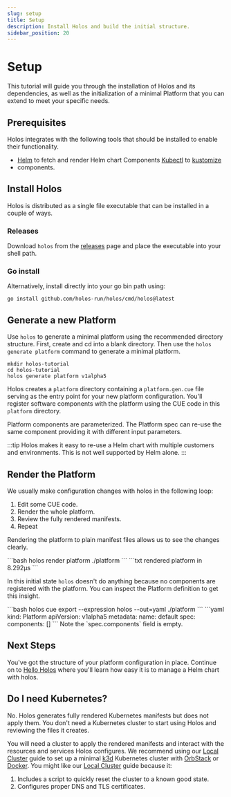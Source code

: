 ```yaml
---
slug: setup
title: Setup
description: Install Holos and build the initial structure.
sidebar_position: 20
---
```



# Setup

This tutorial will guide you through the installation of Holos and its
dependencies, as well as the initialization of a minimal Platform that you can
extend to meet your specific needs.

## Prerequisites

Holos integrates with the following tools that should be installed to enable
their functionality.

* [Helm] to fetch and render Helm chart Components [Kubectl] to [kustomize]
* components.

## Install Holos

Holos is distributed as a single file executable that can be installed in a couple of ways.

### Releases

Download `holos` from the [releases] page and place the executable into your
shell path.

### Go install

Alternatively, install directly into your go bin path using:

```shell
go install github.com/holos-run/holos/cmd/holos@latest
```

## Generate a new Platform

Use `holos` to generate a minimal platform using the recommended directory
structure.  First, create and cd into a blank directory. Then use the `holos
generate platform` command to generate a minimal platform.

```shell
mkdir holos-tutorial
cd holos-tutorial
holos generate platform v1alpha5
```

Holos creates a `platform` directory containing a `platform.gen.cue` file
serving as the entry point for your new platform configuration.  You'll register
software components with the platform using the CUE code in this `platform`
directory.

Platform components are parameterized.  The Platform spec can re-use the same
component providing it with different input parameters.  

:::tip
Holos makes it easy to re-use a Helm chart with multiple customers and
environments.  This is not well supported by Helm alone.
:::

## Render the Platform

We usually make configuration changes with holos in the following loop:

1. Edit some CUE code.
2. Render the whole platform.
3. Review the fully rendered manifests.
4. Repeat

Rendering the platform to plain manifest files allows us to see the changes
clearly.

<Tabs groupId="66379FE3-206D-4DF1-BAF0-29C9A6C17D00">
  <TabItem value="command" label="Command">
```bash
holos render platform ./platform
```
  </TabItem>
  <TabItem value="output" label="Output">
```txt
rendered platform in 8.292µs
```
  </TabItem>
  <TabItem value="diagram" label="Diagram">
    <RenderPlatformDiagram />
  </TabItem>
</Tabs>

In this initial state `holos` doesn't do anything because no components are
registered with the platform.  You can inspect the Platform definition to get
this insight.

<Tabs groupId="218658D2-1305-46D3-8F55-8DA8EB45F114">
  <TabItem value="command" label="Command">
```bash
holos cue export --expression holos --out=yaml ./platform
```
  </TabItem>
  <TabItem value="output" label="Output">
```yaml
kind: Platform
apiVersion: v1alpha5
metadata:
  name: default
spec:
  components: []
```
Note the `spec.components` field is empty.
  </TabItem>
</Tabs>


## Next Steps

You've got the structure of your platform configuration in place. Continue on to
[Hello Holos] where you'll learn how easy it is to manage a Helm chart with
holos.

## Do I need Kubernetes?

No.  Holos generates fully rendered Kubernetes manifests but does not apply
them.  You don't need a Kubernetes cluster to start using Holos and reviewing
the files it creates.

You will need a cluster to apply the rendered manifests and interact with the
resources and services Holos configures.  We recommend using our [Local Cluster]
guide to set up a minimal [k3d] Kubernetes cluster with [OrbStack] or [Docker].
You might like our [Local Cluster] guide because it:

1. Includes a script to quickly reset the cluster to a known good state.
2. Configures proper DNS and TLS certificates.


[Helm]: https://github.com/helm/helm/releases
[Kubectl]: https://kubernetes.io/docs/tasks/tools/
[kustomize]: https://kustomize.io/
[Local Cluster]: ../topics/local-cluster.mdx
[Hello Holos]: ./hello-holos.mdx
[releases]: https://github.com/holos-run/holos/releases
[k3d]: https://k3d.io/
[OrbStack]: https://docs.orbstack.dev/install
[Docker]: https://docs.docker.com/get-started/get-docker/
